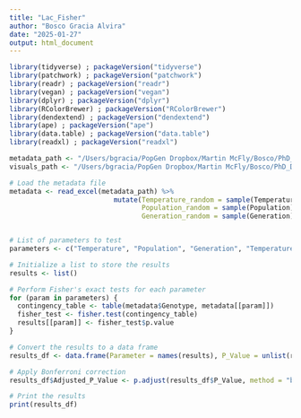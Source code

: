 ```yaml
---
title: "Lac_Fisher"
author: "Bosco Gracia Alvira"
date: "2025-01-27"
output: html_document
---
```


```r

library(tidyverse) ; packageVersion("tidyverse")
library(patchwork) ; packageVersion("patchwork")
library(readr) ; packageVersion("readr")
library(vegan) ; packageVersion("vegan")
library(dplyr) ; packageVersion("dplyr")
library(RColorBrewer) ; packageVersion("RColorBrewer")
library(dendextend) ; packageVersion("dendextend")
library(ape) ; packageVersion("ape")
library(data.table) ; packageVersion("data.table")
library(readxl) ; packageVersion("readxl")

```


```r

metadata_path <- "/Users/bgracia/PopGen Dropbox/Martin McFly/Bosco/PhD_Dropbox/Microbiome_pangenomic_analysis/data/Lactiplantibacillus_plantarum/Temp_Gen_association/metadata.xlsx"
visuals_path <- "/Users/bgracia/PopGen Dropbox/Martin McFly/Bosco/PhD_Dropbox/Microbiome_pangenomic_analysis/visuals"

```


```r

# Load the metadata file
metadata <- read_excel(metadata_path) %>% 
                          mutate(Temperature_random = sample(Temperature),
                                 Population_random = sample(Population),
                                 Generation_random = sample(Generation))


# List of parameters to test
parameters <- c("Temperature", "Population", "Generation", "Temperature_random", "Population_random", "Generation_random")

# Initialize a list to store the results
results <- list()

# Perform Fisher's exact tests for each parameter
for (param in parameters) {
  contingency_table <- table(metadata$Genotype, metadata[[param]])
  fisher_test <- fisher.test(contingency_table)
  results[[param]] <- fisher_test$p.value
}

# Convert the results to a data frame
results_df <- data.frame(Parameter = names(results), P_Value = unlist(results))

# Apply Bonferroni correction
results_df$Adjusted_P_Value <- p.adjust(results_df$P_Value, method = "bonferroni")

# Print the results
print(results_df)

```
